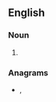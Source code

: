==English==

===Noun===
{{head|en|noun plural form}}

# {{plural of|bonxie|lang=en}}

===Anagrams===
* {{l|en|inboxes}}, {{l|en|in-boxes}}